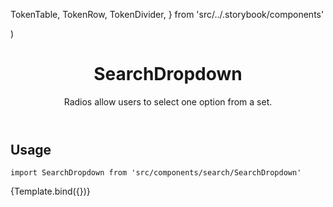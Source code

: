 
  TokenTable,
  TokenRow,
  TokenDivider,
} from 'src/../.storybook/components'


<Meta
  component={SearchDropdown}
  title="Features/Search/SearchDropdown"
/>

  <div
    style={{
      maxWidth: '600px',
      margin: '0 auto',
      padding: '0 16px',
      background: 'white',
    }}
  >
    <SessionProvider>
      <SearchInputProvider>
        <SearchDropdown {...args} />
      </SearchInputProvider>
    </SessionProvider>
  </div>
)

<header>

# SearchDropdown

Radios allow users to select one option from a set.

</header>

## Usage

`import SearchDropdown from 'src/components/search/SearchDropdown'`

<Canvas>
  <Story
    name="default"
    parameters={{
      backgrounds: { default: 'dark' },
      msw
    }}
    args={{
      products,
      history: searchHistory
    }}
  >
  {Template.bind({})}
  </Story>
</Canvas>

<ArgsTable story="default" />

